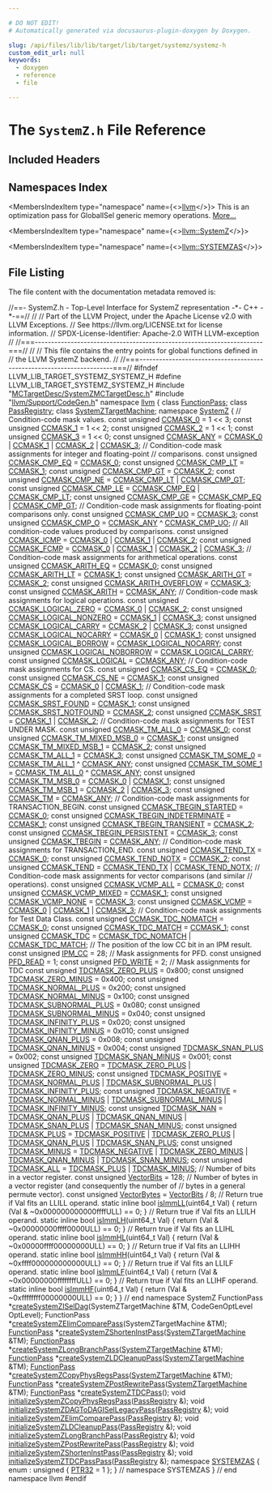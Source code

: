 ```yaml
---

# DO NOT EDIT!
# Automatically generated via docusaurus-plugin-doxygen by Doxygen.

slug: /api/files/lib/lib/target/lib/target/systemz/systemz-h
custom_edit_url: null
keywords:
  - doxygen
  - reference
  - file

---
```





# The `SystemZ.h` File Reference

<DoxygenPage pluginConfig={pluginConfig}>



## Included Headers

<IncludesList>
<IncludesListItem
  filePath="MCTargetDesc/SystemZMCTargetDesc.h"
  permalink="/docs/api/files/lib/lib/target/lib/target/systemz/lib/target/systemz/mctargetdesc/systemzmctargetdesc-h"
  isLocal="true" />
<IncludesListItem
  filePath="llvm/Support/CodeGen.h"
  permalink="/docs/api/files/include/include/llvm/include/llvm/support/codegen-h"
  isLocal="true" />
</IncludesList>

## Namespaces Index

<MembersIndex>

<MembersIndexItem
  type="namespace"
  name={<><a href="/docs/api/namespaces/llvm">llvm</a></>}>
This is an optimization pass for GlobalISel generic memory operations. <a href="/docs/api/namespaces/llvm/#details">More...</a>
</MembersIndexItem>

<MembersIndexItem
  type="namespace"
  name={<><a href="/docs/api/namespaces/llvm/systemz">llvm::SystemZ</a></>}>
</MembersIndexItem>

<MembersIndexItem
  type="namespace"
  name={<><a href="/docs/api/namespaces/llvm/systemzas">llvm::SYSTEMZAS</a></>}>
</MembersIndexItem>

</MembersIndex>


## File Listing

The file content with the documentation metadata removed is:

<ProgramListing>

<Link id="l00001" /><CodeLine lineNumber="1"><span class="doxyHighlightComment">//==- SystemZ.h - Top-Level Interface for SystemZ representation -&#42;- C++ -&#42;-==//</span></CodeLine>
<Link id="l00002" /><CodeLine lineNumber="2"><span class="doxyHighlightComment">//</span></CodeLine>
<Link id="l00003" /><CodeLine lineNumber="3"><span class="doxyHighlightComment">// Part of the LLVM Project, under the Apache License v2.0 with LLVM Exceptions.</span></CodeLine>
<Link id="l00004" /><CodeLine lineNumber="4"><span class="doxyHighlightComment">// See https://llvm.org/LICENSE.txt for license information.</span></CodeLine>
<Link id="l00005" /><CodeLine lineNumber="5"><span class="doxyHighlightComment">// SPDX-License-Identifier: Apache-2.0 WITH LLVM-exception</span></CodeLine>
<Link id="l00006" /><CodeLine lineNumber="6"><span class="doxyHighlightComment">//</span></CodeLine>
<Link id="l00007" /><CodeLine lineNumber="7"><span class="doxyHighlightComment">//===----------------------------------------------------------------------===//</span></CodeLine>
<Link id="l00008" /><CodeLine lineNumber="8"><span class="doxyHighlightComment">//</span></CodeLine>
<Link id="l00009" /><CodeLine lineNumber="9"><span class="doxyHighlightComment">// This file contains the entry points for global functions defined in</span></CodeLine>
<Link id="l00010" /><CodeLine lineNumber="10"><span class="doxyHighlightComment">// the LLVM SystemZ backend.</span></CodeLine>
<Link id="l00011" /><CodeLine lineNumber="11"><span class="doxyHighlightComment">//</span></CodeLine>
<Link id="l00012" /><CodeLine lineNumber="12"><span class="doxyHighlightComment">//===----------------------------------------------------------------------===//</span></CodeLine>
<Link id="l00013" /><CodeLine lineNumber="13"></CodeLine>
<Link id="l00014" /><CodeLine lineNumber="14"><span class="doxyHighlightPreprocessor">#ifndef LLVM&#95;LIB&#95;TARGET&#95;SYSTEMZ&#95;SYSTEMZ&#95;H</span></CodeLine>
<Link id="l00015" /><CodeLine lineNumber="15"><span class="doxyHighlightPreprocessor">#define LLVM&#95;LIB&#95;TARGET&#95;SYSTEMZ&#95;SYSTEMZ&#95;H</span></CodeLine>
<Link id="l00016" /><CodeLine lineNumber="16"></CodeLine>
<Link id="l00017" /><CodeLine lineNumber="17"><span class="doxyHighlightPreprocessor">#include &quot;<a href="/docs/api/files/lib/lib/target/lib/target/systemz/lib/target/systemz/mctargetdesc/systemzmctargetdesc-h">MCTargetDesc/SystemZMCTargetDesc.h</a>&quot;</span></CodeLine>
<Link id="l00018" /><CodeLine lineNumber="18"><span class="doxyHighlightPreprocessor">#include &quot;<a href="/docs/api/files/include/include/llvm/include/llvm/support/codegen-h">llvm/Support/CodeGen.h</a>&quot;</span></CodeLine>
<Link id="l00019" /><CodeLine lineNumber="19"></CodeLine>
<Link id="l00020" /><CodeLine lineNumber="20"><span class="doxyHighlightKeyword">namespace </span><span class="doxyHighlight"><a href="/docs/api/namespaces/llvm">llvm</a> &#123;</span></CodeLine>
<Link id="l00021" /><CodeLine lineNumber="21"><span class="doxyHighlightKeyword">class </span><span class="doxyHighlight"><a href="/docs/api/classes/llvm/functionpass">FunctionPass</a>;</span></CodeLine>
<Link id="l00022" /><CodeLine lineNumber="22"><span class="doxyHighlightKeyword">class </span><span class="doxyHighlight"><a href="/docs/api/classes/llvm/passregistry">PassRegistry</a>;</span></CodeLine>
<Link id="l00023" /><CodeLine lineNumber="23"><span class="doxyHighlightKeyword">class </span><span class="doxyHighlight"><a href="/docs/api/classes/llvm/systemztargetmachine">SystemZTargetMachine</a>;</span></CodeLine>
<Link id="l00024" /><CodeLine lineNumber="24"></CodeLine>
<Link id="l00025" /><CodeLine lineNumber="25"><span class="doxyHighlightKeyword">namespace </span><span class="doxyHighlight"><a href="/docs/api/namespaces/llvm/systemz">SystemZ</a> &#123;</span></CodeLine>
<Link id="l00026" /><CodeLine lineNumber="26"><span class="doxyHighlightComment">// Condition-code mask values.</span></CodeLine>
<Link id="l00027" /><CodeLine lineNumber="27" lineLink="/docs/api/namespaces/llvm/systemz/#a14b31497ae4b898370352164acc3b5f8"><span class="doxyHighlightKeyword">const</span><span class="doxyHighlight"> </span><span class="doxyHighlightKeywordType">unsigned</span><span class="doxyHighlight"> <a href="/docs/api/namespaces/llvm/systemz/#a14b31497ae4b898370352164acc3b5f8">CCMASK&#95;0</a> = 1 &lt;&lt; 3;</span></CodeLine>
<Link id="l00028" /><CodeLine lineNumber="28" lineLink="/docs/api/namespaces/llvm/systemz/#a3e4f7a3f70ff22719bebc0dedfa6f5d4"><span class="doxyHighlightKeyword">const</span><span class="doxyHighlight"> </span><span class="doxyHighlightKeywordType">unsigned</span><span class="doxyHighlight"> <a href="/docs/api/namespaces/llvm/systemz/#a3e4f7a3f70ff22719bebc0dedfa6f5d4">CCMASK&#95;1</a> = 1 &lt;&lt; 2;</span></CodeLine>
<Link id="l00029" /><CodeLine lineNumber="29" lineLink="/docs/api/namespaces/llvm/systemz/#aedfe0ac9b427e32574e7eafa44518c95"><span class="doxyHighlightKeyword">const</span><span class="doxyHighlight"> </span><span class="doxyHighlightKeywordType">unsigned</span><span class="doxyHighlight"> <a href="/docs/api/namespaces/llvm/systemz/#aedfe0ac9b427e32574e7eafa44518c95">CCMASK&#95;2</a> = 1 &lt;&lt; 1;</span></CodeLine>
<Link id="l00030" /><CodeLine lineNumber="30" lineLink="/docs/api/namespaces/llvm/systemz/#abfe77bb849cf01dbc4b6fc10e091395e"><span class="doxyHighlightKeyword">const</span><span class="doxyHighlight"> </span><span class="doxyHighlightKeywordType">unsigned</span><span class="doxyHighlight"> <a href="/docs/api/namespaces/llvm/systemz/#abfe77bb849cf01dbc4b6fc10e091395e">CCMASK&#95;3</a> = 1 &lt;&lt; 0;</span></CodeLine>
<Link id="l00031" /><CodeLine lineNumber="31" lineLink="/docs/api/namespaces/llvm/systemz/#a56f5d98f2d53e513dc3f8833d4dd4b39"><span class="doxyHighlightKeyword">const</span><span class="doxyHighlight"> </span><span class="doxyHighlightKeywordType">unsigned</span><span class="doxyHighlight"> <a href="/docs/api/namespaces/llvm/systemz/#a56f5d98f2d53e513dc3f8833d4dd4b39">CCMASK&#95;ANY</a> = <a href="/docs/api/namespaces/llvm/systemz/#a14b31497ae4b898370352164acc3b5f8">CCMASK&#95;0</a> | <a href="/docs/api/namespaces/llvm/systemz/#a3e4f7a3f70ff22719bebc0dedfa6f5d4">CCMASK&#95;1</a> | <a href="/docs/api/namespaces/llvm/systemz/#aedfe0ac9b427e32574e7eafa44518c95">CCMASK&#95;2</a> | <a href="/docs/api/namespaces/llvm/systemz/#abfe77bb849cf01dbc4b6fc10e091395e">CCMASK&#95;3</a>;</span></CodeLine>
<Link id="l00032" /><CodeLine lineNumber="32"></CodeLine>
<Link id="l00033" /><CodeLine lineNumber="33"><span class="doxyHighlightComment">// Condition-code mask assignments for integer and floating-point</span></CodeLine>
<Link id="l00034" /><CodeLine lineNumber="34"><span class="doxyHighlightComment">// comparisons.</span></CodeLine>
<Link id="l00035" /><CodeLine lineNumber="35" lineLink="/docs/api/namespaces/llvm/systemz/#a7b7b2d0aec8aef3f4e20e1ac4a7ea9c0"><span class="doxyHighlightKeyword">const</span><span class="doxyHighlight"> </span><span class="doxyHighlightKeywordType">unsigned</span><span class="doxyHighlight"> <a href="/docs/api/namespaces/llvm/systemz/#a7b7b2d0aec8aef3f4e20e1ac4a7ea9c0">CCMASK&#95;CMP&#95;EQ</a> = <a href="/docs/api/namespaces/llvm/systemz/#a14b31497ae4b898370352164acc3b5f8">CCMASK&#95;0</a>;</span></CodeLine>
<Link id="l00036" /><CodeLine lineNumber="36" lineLink="/docs/api/namespaces/llvm/systemz/#ac16fd1071e402b10701ff234436a9054"><span class="doxyHighlightKeyword">const</span><span class="doxyHighlight"> </span><span class="doxyHighlightKeywordType">unsigned</span><span class="doxyHighlight"> <a href="/docs/api/namespaces/llvm/systemz/#ac16fd1071e402b10701ff234436a9054">CCMASK&#95;CMP&#95;LT</a> = <a href="/docs/api/namespaces/llvm/systemz/#a3e4f7a3f70ff22719bebc0dedfa6f5d4">CCMASK&#95;1</a>;</span></CodeLine>
<Link id="l00037" /><CodeLine lineNumber="37" lineLink="/docs/api/namespaces/llvm/systemz/#a47bab903d4239eca9c0ad8b19126a3d8"><span class="doxyHighlightKeyword">const</span><span class="doxyHighlight"> </span><span class="doxyHighlightKeywordType">unsigned</span><span class="doxyHighlight"> <a href="/docs/api/namespaces/llvm/systemz/#a47bab903d4239eca9c0ad8b19126a3d8">CCMASK&#95;CMP&#95;GT</a> = <a href="/docs/api/namespaces/llvm/systemz/#aedfe0ac9b427e32574e7eafa44518c95">CCMASK&#95;2</a>;</span></CodeLine>
<Link id="l00038" /><CodeLine lineNumber="38" lineLink="/docs/api/namespaces/llvm/systemz/#ac3393456d140e6fdf882fb8020470559"><span class="doxyHighlightKeyword">const</span><span class="doxyHighlight"> </span><span class="doxyHighlightKeywordType">unsigned</span><span class="doxyHighlight"> <a href="/docs/api/namespaces/llvm/systemz/#ac3393456d140e6fdf882fb8020470559">CCMASK&#95;CMP&#95;NE</a> = <a href="/docs/api/namespaces/llvm/systemz/#ac16fd1071e402b10701ff234436a9054">CCMASK&#95;CMP&#95;LT</a> | <a href="/docs/api/namespaces/llvm/systemz/#a47bab903d4239eca9c0ad8b19126a3d8">CCMASK&#95;CMP&#95;GT</a>;</span></CodeLine>
<Link id="l00039" /><CodeLine lineNumber="39" lineLink="/docs/api/namespaces/llvm/systemz/#a7688fc241dcfa055b72c7c5f53e59ebe"><span class="doxyHighlightKeyword">const</span><span class="doxyHighlight"> </span><span class="doxyHighlightKeywordType">unsigned</span><span class="doxyHighlight"> <a href="/docs/api/namespaces/llvm/systemz/#a7688fc241dcfa055b72c7c5f53e59ebe">CCMASK&#95;CMP&#95;LE</a> = <a href="/docs/api/namespaces/llvm/systemz/#a7b7b2d0aec8aef3f4e20e1ac4a7ea9c0">CCMASK&#95;CMP&#95;EQ</a> | <a href="/docs/api/namespaces/llvm/systemz/#ac16fd1071e402b10701ff234436a9054">CCMASK&#95;CMP&#95;LT</a>;</span></CodeLine>
<Link id="l00040" /><CodeLine lineNumber="40" lineLink="/docs/api/namespaces/llvm/systemz/#a03f861bbe2487d9db7376af85935d577"><span class="doxyHighlightKeyword">const</span><span class="doxyHighlight"> </span><span class="doxyHighlightKeywordType">unsigned</span><span class="doxyHighlight"> <a href="/docs/api/namespaces/llvm/systemz/#a03f861bbe2487d9db7376af85935d577">CCMASK&#95;CMP&#95;GE</a> = <a href="/docs/api/namespaces/llvm/systemz/#a7b7b2d0aec8aef3f4e20e1ac4a7ea9c0">CCMASK&#95;CMP&#95;EQ</a> | <a href="/docs/api/namespaces/llvm/systemz/#a47bab903d4239eca9c0ad8b19126a3d8">CCMASK&#95;CMP&#95;GT</a>;</span></CodeLine>
<Link id="l00041" /><CodeLine lineNumber="41"></CodeLine>
<Link id="l00042" /><CodeLine lineNumber="42"><span class="doxyHighlightComment">// Condition-code mask assignments for floating-point comparisons only.</span></CodeLine>
<Link id="l00043" /><CodeLine lineNumber="43" lineLink="/docs/api/namespaces/llvm/systemz/#af7beaaa9f7b990110ddc4447f79e7f75"><span class="doxyHighlightKeyword">const</span><span class="doxyHighlight"> </span><span class="doxyHighlightKeywordType">unsigned</span><span class="doxyHighlight"> <a href="/docs/api/namespaces/llvm/systemz/#af7beaaa9f7b990110ddc4447f79e7f75">CCMASK&#95;CMP&#95;UO</a> = <a href="/docs/api/namespaces/llvm/systemz/#abfe77bb849cf01dbc4b6fc10e091395e">CCMASK&#95;3</a>;</span></CodeLine>
<Link id="l00044" /><CodeLine lineNumber="44" lineLink="/docs/api/namespaces/llvm/systemz/#a791c0332209047df92d8cca72f02d4d6"><span class="doxyHighlightKeyword">const</span><span class="doxyHighlight"> </span><span class="doxyHighlightKeywordType">unsigned</span><span class="doxyHighlight"> <a href="/docs/api/namespaces/llvm/systemz/#a791c0332209047df92d8cca72f02d4d6">CCMASK&#95;CMP&#95;O</a>  = <a href="/docs/api/namespaces/llvm/systemz/#a56f5d98f2d53e513dc3f8833d4dd4b39">CCMASK&#95;ANY</a> ^ <a href="/docs/api/namespaces/llvm/systemz/#af7beaaa9f7b990110ddc4447f79e7f75">CCMASK&#95;CMP&#95;UO</a>;</span></CodeLine>
<Link id="l00045" /><CodeLine lineNumber="45"></CodeLine>
<Link id="l00046" /><CodeLine lineNumber="46"><span class="doxyHighlightComment">// All condition-code values produced by comparisons.</span></CodeLine>
<Link id="l00047" /><CodeLine lineNumber="47" lineLink="/docs/api/namespaces/llvm/systemz/#a85e05170e3e584f721ea86c6b04edaba"><span class="doxyHighlightKeyword">const</span><span class="doxyHighlight"> </span><span class="doxyHighlightKeywordType">unsigned</span><span class="doxyHighlight"> <a href="/docs/api/namespaces/llvm/systemz/#a85e05170e3e584f721ea86c6b04edaba">CCMASK&#95;ICMP</a> = <a href="/docs/api/namespaces/llvm/systemz/#a14b31497ae4b898370352164acc3b5f8">CCMASK&#95;0</a> | <a href="/docs/api/namespaces/llvm/systemz/#a3e4f7a3f70ff22719bebc0dedfa6f5d4">CCMASK&#95;1</a> | <a href="/docs/api/namespaces/llvm/systemz/#aedfe0ac9b427e32574e7eafa44518c95">CCMASK&#95;2</a>;</span></CodeLine>
<Link id="l00048" /><CodeLine lineNumber="48" lineLink="/docs/api/namespaces/llvm/systemz/#a26577621fc2dfc9c5914848e96ed561b"><span class="doxyHighlightKeyword">const</span><span class="doxyHighlight"> </span><span class="doxyHighlightKeywordType">unsigned</span><span class="doxyHighlight"> <a href="/docs/api/namespaces/llvm/systemz/#a26577621fc2dfc9c5914848e96ed561b">CCMASK&#95;FCMP</a> = <a href="/docs/api/namespaces/llvm/systemz/#a14b31497ae4b898370352164acc3b5f8">CCMASK&#95;0</a> | <a href="/docs/api/namespaces/llvm/systemz/#a3e4f7a3f70ff22719bebc0dedfa6f5d4">CCMASK&#95;1</a> | <a href="/docs/api/namespaces/llvm/systemz/#aedfe0ac9b427e32574e7eafa44518c95">CCMASK&#95;2</a> | <a href="/docs/api/namespaces/llvm/systemz/#abfe77bb849cf01dbc4b6fc10e091395e">CCMASK&#95;3</a>;</span></CodeLine>
<Link id="l00049" /><CodeLine lineNumber="49"></CodeLine>
<Link id="l00050" /><CodeLine lineNumber="50"><span class="doxyHighlightComment">// Condition-code mask assignments for arithmetical operations.</span></CodeLine>
<Link id="l00051" /><CodeLine lineNumber="51" lineLink="/docs/api/namespaces/llvm/systemz/#a02524db11131e9c6d35a4d5c12377ab5"><span class="doxyHighlightKeyword">const</span><span class="doxyHighlight"> </span><span class="doxyHighlightKeywordType">unsigned</span><span class="doxyHighlight"> <a href="/docs/api/namespaces/llvm/systemz/#a02524db11131e9c6d35a4d5c12377ab5">CCMASK&#95;ARITH&#95;EQ</a>       = <a href="/docs/api/namespaces/llvm/systemz/#a14b31497ae4b898370352164acc3b5f8">CCMASK&#95;0</a>;</span></CodeLine>
<Link id="l00052" /><CodeLine lineNumber="52" lineLink="/docs/api/namespaces/llvm/systemz/#a48bb27b139c89e514374ca2d27faf0bf"><span class="doxyHighlightKeyword">const</span><span class="doxyHighlight"> </span><span class="doxyHighlightKeywordType">unsigned</span><span class="doxyHighlight"> <a href="/docs/api/namespaces/llvm/systemz/#a48bb27b139c89e514374ca2d27faf0bf">CCMASK&#95;ARITH&#95;LT</a>       = <a href="/docs/api/namespaces/llvm/systemz/#a3e4f7a3f70ff22719bebc0dedfa6f5d4">CCMASK&#95;1</a>;</span></CodeLine>
<Link id="l00053" /><CodeLine lineNumber="53" lineLink="/docs/api/namespaces/llvm/systemz/#a493c45d2e3c3566a957c43893ee11a85"><span class="doxyHighlightKeyword">const</span><span class="doxyHighlight"> </span><span class="doxyHighlightKeywordType">unsigned</span><span class="doxyHighlight"> <a href="/docs/api/namespaces/llvm/systemz/#a493c45d2e3c3566a957c43893ee11a85">CCMASK&#95;ARITH&#95;GT</a>       = <a href="/docs/api/namespaces/llvm/systemz/#aedfe0ac9b427e32574e7eafa44518c95">CCMASK&#95;2</a>;</span></CodeLine>
<Link id="l00054" /><CodeLine lineNumber="54" lineLink="/docs/api/namespaces/llvm/systemz/#ab1b65a23b9d15b3e33d48dc0d0cd03fa"><span class="doxyHighlightKeyword">const</span><span class="doxyHighlight"> </span><span class="doxyHighlightKeywordType">unsigned</span><span class="doxyHighlight"> <a href="/docs/api/namespaces/llvm/systemz/#ab1b65a23b9d15b3e33d48dc0d0cd03fa">CCMASK&#95;ARITH&#95;OVERFLOW</a> = <a href="/docs/api/namespaces/llvm/systemz/#abfe77bb849cf01dbc4b6fc10e091395e">CCMASK&#95;3</a>;</span></CodeLine>
<Link id="l00055" /><CodeLine lineNumber="55" lineLink="/docs/api/namespaces/llvm/systemz/#a5b1771e684fb33863dca4fb1a340a998"><span class="doxyHighlightKeyword">const</span><span class="doxyHighlight"> </span><span class="doxyHighlightKeywordType">unsigned</span><span class="doxyHighlight"> <a href="/docs/api/namespaces/llvm/systemz/#a5b1771e684fb33863dca4fb1a340a998">CCMASK&#95;ARITH</a>          = <a href="/docs/api/namespaces/llvm/systemz/#a56f5d98f2d53e513dc3f8833d4dd4b39">CCMASK&#95;ANY</a>;</span></CodeLine>
<Link id="l00056" /><CodeLine lineNumber="56"></CodeLine>
<Link id="l00057" /><CodeLine lineNumber="57"><span class="doxyHighlightComment">// Condition-code mask assignments for logical operations.</span></CodeLine>
<Link id="l00058" /><CodeLine lineNumber="58" lineLink="/docs/api/namespaces/llvm/systemz/#a04b97e5dbaccf2d8c9921f723f13a919"><span class="doxyHighlightKeyword">const</span><span class="doxyHighlight"> </span><span class="doxyHighlightKeywordType">unsigned</span><span class="doxyHighlight"> <a href="/docs/api/namespaces/llvm/systemz/#a04b97e5dbaccf2d8c9921f723f13a919">CCMASK&#95;LOGICAL&#95;ZERO</a>     = <a href="/docs/api/namespaces/llvm/systemz/#a14b31497ae4b898370352164acc3b5f8">CCMASK&#95;0</a> | <a href="/docs/api/namespaces/llvm/systemz/#aedfe0ac9b427e32574e7eafa44518c95">CCMASK&#95;2</a>;</span></CodeLine>
<Link id="l00059" /><CodeLine lineNumber="59" lineLink="/docs/api/namespaces/llvm/systemz/#ac8b8ce409263fdfdd705d2761333bee7"><span class="doxyHighlightKeyword">const</span><span class="doxyHighlight"> </span><span class="doxyHighlightKeywordType">unsigned</span><span class="doxyHighlight"> <a href="/docs/api/namespaces/llvm/systemz/#ac8b8ce409263fdfdd705d2761333bee7">CCMASK&#95;LOGICAL&#95;NONZERO</a>  = <a href="/docs/api/namespaces/llvm/systemz/#a3e4f7a3f70ff22719bebc0dedfa6f5d4">CCMASK&#95;1</a> | <a href="/docs/api/namespaces/llvm/systemz/#abfe77bb849cf01dbc4b6fc10e091395e">CCMASK&#95;3</a>;</span></CodeLine>
<Link id="l00060" /><CodeLine lineNumber="60" lineLink="/docs/api/namespaces/llvm/systemz/#a2053474c1636d4f1cb6546c27b5a6c86"><span class="doxyHighlightKeyword">const</span><span class="doxyHighlight"> </span><span class="doxyHighlightKeywordType">unsigned</span><span class="doxyHighlight"> <a href="/docs/api/namespaces/llvm/systemz/#a2053474c1636d4f1cb6546c27b5a6c86">CCMASK&#95;LOGICAL&#95;CARRY</a>    = <a href="/docs/api/namespaces/llvm/systemz/#aedfe0ac9b427e32574e7eafa44518c95">CCMASK&#95;2</a> | <a href="/docs/api/namespaces/llvm/systemz/#abfe77bb849cf01dbc4b6fc10e091395e">CCMASK&#95;3</a>;</span></CodeLine>
<Link id="l00061" /><CodeLine lineNumber="61" lineLink="/docs/api/namespaces/llvm/systemz/#a0b46573a1a5ea03d37a953fb59b7fb8a"><span class="doxyHighlightKeyword">const</span><span class="doxyHighlight"> </span><span class="doxyHighlightKeywordType">unsigned</span><span class="doxyHighlight"> <a href="/docs/api/namespaces/llvm/systemz/#a0b46573a1a5ea03d37a953fb59b7fb8a">CCMASK&#95;LOGICAL&#95;NOCARRY</a>  = <a href="/docs/api/namespaces/llvm/systemz/#a14b31497ae4b898370352164acc3b5f8">CCMASK&#95;0</a> | <a href="/docs/api/namespaces/llvm/systemz/#a3e4f7a3f70ff22719bebc0dedfa6f5d4">CCMASK&#95;1</a>;</span></CodeLine>
<Link id="l00062" /><CodeLine lineNumber="62" lineLink="/docs/api/namespaces/llvm/systemz/#af3d3599e94ab9faee33d0c836d6b3eec"><span class="doxyHighlightKeyword">const</span><span class="doxyHighlight"> </span><span class="doxyHighlightKeywordType">unsigned</span><span class="doxyHighlight"> <a href="/docs/api/namespaces/llvm/systemz/#af3d3599e94ab9faee33d0c836d6b3eec">CCMASK&#95;LOGICAL&#95;BORROW</a>   = <a href="/docs/api/namespaces/llvm/systemz/#a0b46573a1a5ea03d37a953fb59b7fb8a">CCMASK&#95;LOGICAL&#95;NOCARRY</a>;</span></CodeLine>
<Link id="l00063" /><CodeLine lineNumber="63" lineLink="/docs/api/namespaces/llvm/systemz/#abddf408a72acc49a2bf5f4e9e3576009"><span class="doxyHighlightKeyword">const</span><span class="doxyHighlight"> </span><span class="doxyHighlightKeywordType">unsigned</span><span class="doxyHighlight"> <a href="/docs/api/namespaces/llvm/systemz/#abddf408a72acc49a2bf5f4e9e3576009">CCMASK&#95;LOGICAL&#95;NOBORROW</a> = <a href="/docs/api/namespaces/llvm/systemz/#a2053474c1636d4f1cb6546c27b5a6c86">CCMASK&#95;LOGICAL&#95;CARRY</a>;</span></CodeLine>
<Link id="l00064" /><CodeLine lineNumber="64" lineLink="/docs/api/namespaces/llvm/systemz/#af880698e310f60da291891652b202243"><span class="doxyHighlightKeyword">const</span><span class="doxyHighlight"> </span><span class="doxyHighlightKeywordType">unsigned</span><span class="doxyHighlight"> <a href="/docs/api/namespaces/llvm/systemz/#af880698e310f60da291891652b202243">CCMASK&#95;LOGICAL</a>          = <a href="/docs/api/namespaces/llvm/systemz/#a56f5d98f2d53e513dc3f8833d4dd4b39">CCMASK&#95;ANY</a>;</span></CodeLine>
<Link id="l00065" /><CodeLine lineNumber="65"></CodeLine>
<Link id="l00066" /><CodeLine lineNumber="66"><span class="doxyHighlightComment">// Condition-code mask assignments for CS.</span></CodeLine>
<Link id="l00067" /><CodeLine lineNumber="67" lineLink="/docs/api/namespaces/llvm/systemz/#a0f3be9a8b8ae565e100dbed2b82f7b83"><span class="doxyHighlightKeyword">const</span><span class="doxyHighlight"> </span><span class="doxyHighlightKeywordType">unsigned</span><span class="doxyHighlight"> <a href="/docs/api/namespaces/llvm/systemz/#a0f3be9a8b8ae565e100dbed2b82f7b83">CCMASK&#95;CS&#95;EQ</a> = <a href="/docs/api/namespaces/llvm/systemz/#a14b31497ae4b898370352164acc3b5f8">CCMASK&#95;0</a>;</span></CodeLine>
<Link id="l00068" /><CodeLine lineNumber="68" lineLink="/docs/api/namespaces/llvm/systemz/#ab403139e328d7009a132de101d0f83d6"><span class="doxyHighlightKeyword">const</span><span class="doxyHighlight"> </span><span class="doxyHighlightKeywordType">unsigned</span><span class="doxyHighlight"> <a href="/docs/api/namespaces/llvm/systemz/#ab403139e328d7009a132de101d0f83d6">CCMASK&#95;CS&#95;NE</a> = <a href="/docs/api/namespaces/llvm/systemz/#a3e4f7a3f70ff22719bebc0dedfa6f5d4">CCMASK&#95;1</a>;</span></CodeLine>
<Link id="l00069" /><CodeLine lineNumber="69" lineLink="/docs/api/namespaces/llvm/systemz/#a4f4803f64355f5391993846b686567e6"><span class="doxyHighlightKeyword">const</span><span class="doxyHighlight"> </span><span class="doxyHighlightKeywordType">unsigned</span><span class="doxyHighlight"> <a href="/docs/api/namespaces/llvm/systemz/#a4f4803f64355f5391993846b686567e6">CCMASK&#95;CS</a>    = <a href="/docs/api/namespaces/llvm/systemz/#a14b31497ae4b898370352164acc3b5f8">CCMASK&#95;0</a> | <a href="/docs/api/namespaces/llvm/systemz/#a3e4f7a3f70ff22719bebc0dedfa6f5d4">CCMASK&#95;1</a>;</span></CodeLine>
<Link id="l00070" /><CodeLine lineNumber="70"></CodeLine>
<Link id="l00071" /><CodeLine lineNumber="71"><span class="doxyHighlightComment">// Condition-code mask assignments for a completed SRST loop.</span></CodeLine>
<Link id="l00072" /><CodeLine lineNumber="72" lineLink="/docs/api/namespaces/llvm/systemz/#a4bdd1364943002f89453bf957b7ec5da"><span class="doxyHighlightKeyword">const</span><span class="doxyHighlight"> </span><span class="doxyHighlightKeywordType">unsigned</span><span class="doxyHighlight"> <a href="/docs/api/namespaces/llvm/systemz/#a4bdd1364943002f89453bf957b7ec5da">CCMASK&#95;SRST&#95;FOUND</a>    = <a href="/docs/api/namespaces/llvm/systemz/#a3e4f7a3f70ff22719bebc0dedfa6f5d4">CCMASK&#95;1</a>;</span></CodeLine>
<Link id="l00073" /><CodeLine lineNumber="73" lineLink="/docs/api/namespaces/llvm/systemz/#a04fc78028c662e728797fcef714d6571"><span class="doxyHighlightKeyword">const</span><span class="doxyHighlight"> </span><span class="doxyHighlightKeywordType">unsigned</span><span class="doxyHighlight"> <a href="/docs/api/namespaces/llvm/systemz/#a04fc78028c662e728797fcef714d6571">CCMASK&#95;SRST&#95;NOTFOUND</a> = <a href="/docs/api/namespaces/llvm/systemz/#aedfe0ac9b427e32574e7eafa44518c95">CCMASK&#95;2</a>;</span></CodeLine>
<Link id="l00074" /><CodeLine lineNumber="74" lineLink="/docs/api/namespaces/llvm/systemz/#a1255c0721c391f699043d377fad5f385"><span class="doxyHighlightKeyword">const</span><span class="doxyHighlight"> </span><span class="doxyHighlightKeywordType">unsigned</span><span class="doxyHighlight"> <a href="/docs/api/namespaces/llvm/systemz/#a1255c0721c391f699043d377fad5f385">CCMASK&#95;SRST</a>          = <a href="/docs/api/namespaces/llvm/systemz/#a3e4f7a3f70ff22719bebc0dedfa6f5d4">CCMASK&#95;1</a> | <a href="/docs/api/namespaces/llvm/systemz/#aedfe0ac9b427e32574e7eafa44518c95">CCMASK&#95;2</a>;</span></CodeLine>
<Link id="l00075" /><CodeLine lineNumber="75"></CodeLine>
<Link id="l00076" /><CodeLine lineNumber="76"><span class="doxyHighlightComment">// Condition-code mask assignments for TEST UNDER MASK.</span></CodeLine>
<Link id="l00077" /><CodeLine lineNumber="77" lineLink="/docs/api/namespaces/llvm/systemz/#a699d3b4e6df58702662a551f057d5b7d"><span class="doxyHighlightKeyword">const</span><span class="doxyHighlight"> </span><span class="doxyHighlightKeywordType">unsigned</span><span class="doxyHighlight"> <a href="/docs/api/namespaces/llvm/systemz/#a699d3b4e6df58702662a551f057d5b7d">CCMASK&#95;TM&#95;ALL&#95;0</a>       = <a href="/docs/api/namespaces/llvm/systemz/#a14b31497ae4b898370352164acc3b5f8">CCMASK&#95;0</a>;</span></CodeLine>
<Link id="l00078" /><CodeLine lineNumber="78" lineLink="/docs/api/namespaces/llvm/systemz/#a5bbd3d7ea24fd9daa28adf150c298230"><span class="doxyHighlightKeyword">const</span><span class="doxyHighlight"> </span><span class="doxyHighlightKeywordType">unsigned</span><span class="doxyHighlight"> <a href="/docs/api/namespaces/llvm/systemz/#a5bbd3d7ea24fd9daa28adf150c298230">CCMASK&#95;TM&#95;MIXED&#95;MSB&#95;0</a> = <a href="/docs/api/namespaces/llvm/systemz/#a3e4f7a3f70ff22719bebc0dedfa6f5d4">CCMASK&#95;1</a>;</span></CodeLine>
<Link id="l00079" /><CodeLine lineNumber="79" lineLink="/docs/api/namespaces/llvm/systemz/#ab01e00083927442effc2fc0e69c3266c"><span class="doxyHighlightKeyword">const</span><span class="doxyHighlight"> </span><span class="doxyHighlightKeywordType">unsigned</span><span class="doxyHighlight"> <a href="/docs/api/namespaces/llvm/systemz/#ab01e00083927442effc2fc0e69c3266c">CCMASK&#95;TM&#95;MIXED&#95;MSB&#95;1</a> = <a href="/docs/api/namespaces/llvm/systemz/#aedfe0ac9b427e32574e7eafa44518c95">CCMASK&#95;2</a>;</span></CodeLine>
<Link id="l00080" /><CodeLine lineNumber="80" lineLink="/docs/api/namespaces/llvm/systemz/#adb2859cce510e0f827fad9b930db4e33"><span class="doxyHighlightKeyword">const</span><span class="doxyHighlight"> </span><span class="doxyHighlightKeywordType">unsigned</span><span class="doxyHighlight"> <a href="/docs/api/namespaces/llvm/systemz/#adb2859cce510e0f827fad9b930db4e33">CCMASK&#95;TM&#95;ALL&#95;1</a>       = <a href="/docs/api/namespaces/llvm/systemz/#abfe77bb849cf01dbc4b6fc10e091395e">CCMASK&#95;3</a>;</span></CodeLine>
<Link id="l00081" /><CodeLine lineNumber="81" lineLink="/docs/api/namespaces/llvm/systemz/#a27e293fb47ef784f0daaf05f29112fae"><span class="doxyHighlightKeyword">const</span><span class="doxyHighlight"> </span><span class="doxyHighlightKeywordType">unsigned</span><span class="doxyHighlight"> <a href="/docs/api/namespaces/llvm/systemz/#a27e293fb47ef784f0daaf05f29112fae">CCMASK&#95;TM&#95;SOME&#95;0</a>      = <a href="/docs/api/namespaces/llvm/systemz/#adb2859cce510e0f827fad9b930db4e33">CCMASK&#95;TM&#95;ALL&#95;1</a> ^ <a href="/docs/api/namespaces/llvm/systemz/#a56f5d98f2d53e513dc3f8833d4dd4b39">CCMASK&#95;ANY</a>;</span></CodeLine>
<Link id="l00082" /><CodeLine lineNumber="82" lineLink="/docs/api/namespaces/llvm/systemz/#a1b845955a6b886984987461764d38a24"><span class="doxyHighlightKeyword">const</span><span class="doxyHighlight"> </span><span class="doxyHighlightKeywordType">unsigned</span><span class="doxyHighlight"> <a href="/docs/api/namespaces/llvm/systemz/#a1b845955a6b886984987461764d38a24">CCMASK&#95;TM&#95;SOME&#95;1</a>      = <a href="/docs/api/namespaces/llvm/systemz/#a699d3b4e6df58702662a551f057d5b7d">CCMASK&#95;TM&#95;ALL&#95;0</a> ^ <a href="/docs/api/namespaces/llvm/systemz/#a56f5d98f2d53e513dc3f8833d4dd4b39">CCMASK&#95;ANY</a>;</span></CodeLine>
<Link id="l00083" /><CodeLine lineNumber="83" lineLink="/docs/api/namespaces/llvm/systemz/#ab19b53413e71bb3bbe62b7a56eec0c31"><span class="doxyHighlightKeyword">const</span><span class="doxyHighlight"> </span><span class="doxyHighlightKeywordType">unsigned</span><span class="doxyHighlight"> <a href="/docs/api/namespaces/llvm/systemz/#ab19b53413e71bb3bbe62b7a56eec0c31">CCMASK&#95;TM&#95;MSB&#95;0</a>       = <a href="/docs/api/namespaces/llvm/systemz/#a14b31497ae4b898370352164acc3b5f8">CCMASK&#95;0</a> | <a href="/docs/api/namespaces/llvm/systemz/#a3e4f7a3f70ff22719bebc0dedfa6f5d4">CCMASK&#95;1</a>;</span></CodeLine>
<Link id="l00084" /><CodeLine lineNumber="84" lineLink="/docs/api/namespaces/llvm/systemz/#af9fcd11e3eaad13e9ff97ae9fadcbdd1"><span class="doxyHighlightKeyword">const</span><span class="doxyHighlight"> </span><span class="doxyHighlightKeywordType">unsigned</span><span class="doxyHighlight"> <a href="/docs/api/namespaces/llvm/systemz/#af9fcd11e3eaad13e9ff97ae9fadcbdd1">CCMASK&#95;TM&#95;MSB&#95;1</a>       = <a href="/docs/api/namespaces/llvm/systemz/#aedfe0ac9b427e32574e7eafa44518c95">CCMASK&#95;2</a> | <a href="/docs/api/namespaces/llvm/systemz/#abfe77bb849cf01dbc4b6fc10e091395e">CCMASK&#95;3</a>;</span></CodeLine>
<Link id="l00085" /><CodeLine lineNumber="85" lineLink="/docs/api/namespaces/llvm/systemz/#abec4fb698c5d43de6d9ae76ca73c8567"><span class="doxyHighlightKeyword">const</span><span class="doxyHighlight"> </span><span class="doxyHighlightKeywordType">unsigned</span><span class="doxyHighlight"> <a href="/docs/api/namespaces/llvm/systemz/#abec4fb698c5d43de6d9ae76ca73c8567">CCMASK&#95;TM</a>             = <a href="/docs/api/namespaces/llvm/systemz/#a56f5d98f2d53e513dc3f8833d4dd4b39">CCMASK&#95;ANY</a>;</span></CodeLine>
<Link id="l00086" /><CodeLine lineNumber="86"></CodeLine>
<Link id="l00087" /><CodeLine lineNumber="87"><span class="doxyHighlightComment">// Condition-code mask assignments for TRANSACTION&#95;BEGIN.</span></CodeLine>
<Link id="l00088" /><CodeLine lineNumber="88" lineLink="/docs/api/namespaces/llvm/systemz/#aa9a0613b17288cbaf52e44d9c5957620"><span class="doxyHighlightKeyword">const</span><span class="doxyHighlight"> </span><span class="doxyHighlightKeywordType">unsigned</span><span class="doxyHighlight"> <a href="/docs/api/namespaces/llvm/systemz/#aa9a0613b17288cbaf52e44d9c5957620">CCMASK&#95;TBEGIN&#95;STARTED</a>       = <a href="/docs/api/namespaces/llvm/systemz/#a14b31497ae4b898370352164acc3b5f8">CCMASK&#95;0</a>;</span></CodeLine>
<Link id="l00089" /><CodeLine lineNumber="89" lineLink="/docs/api/namespaces/llvm/systemz/#ac4b4e14880baa3290c611f04c485500b"><span class="doxyHighlightKeyword">const</span><span class="doxyHighlight"> </span><span class="doxyHighlightKeywordType">unsigned</span><span class="doxyHighlight"> <a href="/docs/api/namespaces/llvm/systemz/#ac4b4e14880baa3290c611f04c485500b">CCMASK&#95;TBEGIN&#95;INDETERMINATE</a> = <a href="/docs/api/namespaces/llvm/systemz/#a3e4f7a3f70ff22719bebc0dedfa6f5d4">CCMASK&#95;1</a>;</span></CodeLine>
<Link id="l00090" /><CodeLine lineNumber="90" lineLink="/docs/api/namespaces/llvm/systemz/#a5cb3cabecd21ffae286bf96b4d65ba77"><span class="doxyHighlightKeyword">const</span><span class="doxyHighlight"> </span><span class="doxyHighlightKeywordType">unsigned</span><span class="doxyHighlight"> <a href="/docs/api/namespaces/llvm/systemz/#a5cb3cabecd21ffae286bf96b4d65ba77">CCMASK&#95;TBEGIN&#95;TRANSIENT</a>     = <a href="/docs/api/namespaces/llvm/systemz/#aedfe0ac9b427e32574e7eafa44518c95">CCMASK&#95;2</a>;</span></CodeLine>
<Link id="l00091" /><CodeLine lineNumber="91" lineLink="/docs/api/namespaces/llvm/systemz/#a3e1db577554fb37cb6249e975d8c83c3"><span class="doxyHighlightKeyword">const</span><span class="doxyHighlight"> </span><span class="doxyHighlightKeywordType">unsigned</span><span class="doxyHighlight"> <a href="/docs/api/namespaces/llvm/systemz/#a3e1db577554fb37cb6249e975d8c83c3">CCMASK&#95;TBEGIN&#95;PERSISTENT</a>    = <a href="/docs/api/namespaces/llvm/systemz/#abfe77bb849cf01dbc4b6fc10e091395e">CCMASK&#95;3</a>;</span></CodeLine>
<Link id="l00092" /><CodeLine lineNumber="92" lineLink="/docs/api/namespaces/llvm/systemz/#a10264f2b67d2489c38a5acaefc35bcf9"><span class="doxyHighlightKeyword">const</span><span class="doxyHighlight"> </span><span class="doxyHighlightKeywordType">unsigned</span><span class="doxyHighlight"> <a href="/docs/api/namespaces/llvm/systemz/#a10264f2b67d2489c38a5acaefc35bcf9">CCMASK&#95;TBEGIN</a>               = <a href="/docs/api/namespaces/llvm/systemz/#a56f5d98f2d53e513dc3f8833d4dd4b39">CCMASK&#95;ANY</a>;</span></CodeLine>
<Link id="l00093" /><CodeLine lineNumber="93"></CodeLine>
<Link id="l00094" /><CodeLine lineNumber="94"><span class="doxyHighlightComment">// Condition-code mask assignments for TRANSACTION&#95;END.</span></CodeLine>
<Link id="l00095" /><CodeLine lineNumber="95" lineLink="/docs/api/namespaces/llvm/systemz/#a5f373c21809a44e48b9980a2eb625976"><span class="doxyHighlightKeyword">const</span><span class="doxyHighlight"> </span><span class="doxyHighlightKeywordType">unsigned</span><span class="doxyHighlight"> <a href="/docs/api/namespaces/llvm/systemz/#a5f373c21809a44e48b9980a2eb625976">CCMASK&#95;TEND&#95;TX</a>   = <a href="/docs/api/namespaces/llvm/systemz/#a14b31497ae4b898370352164acc3b5f8">CCMASK&#95;0</a>;</span></CodeLine>
<Link id="l00096" /><CodeLine lineNumber="96" lineLink="/docs/api/namespaces/llvm/systemz/#a12e4171dfe9a07f55efe667c4a532da8"><span class="doxyHighlightKeyword">const</span><span class="doxyHighlight"> </span><span class="doxyHighlightKeywordType">unsigned</span><span class="doxyHighlight"> <a href="/docs/api/namespaces/llvm/systemz/#a12e4171dfe9a07f55efe667c4a532da8">CCMASK&#95;TEND&#95;NOTX</a> = <a href="/docs/api/namespaces/llvm/systemz/#aedfe0ac9b427e32574e7eafa44518c95">CCMASK&#95;2</a>;</span></CodeLine>
<Link id="l00097" /><CodeLine lineNumber="97" lineLink="/docs/api/namespaces/llvm/systemz/#a0a59ee43810b1853e8155f59ef234138"><span class="doxyHighlightKeyword">const</span><span class="doxyHighlight"> </span><span class="doxyHighlightKeywordType">unsigned</span><span class="doxyHighlight"> <a href="/docs/api/namespaces/llvm/systemz/#a0a59ee43810b1853e8155f59ef234138">CCMASK&#95;TEND</a>      = <a href="/docs/api/namespaces/llvm/systemz/#a5f373c21809a44e48b9980a2eb625976">CCMASK&#95;TEND&#95;TX</a> | <a href="/docs/api/namespaces/llvm/systemz/#a12e4171dfe9a07f55efe667c4a532da8">CCMASK&#95;TEND&#95;NOTX</a>;</span></CodeLine>
<Link id="l00098" /><CodeLine lineNumber="98"></CodeLine>
<Link id="l00099" /><CodeLine lineNumber="99"><span class="doxyHighlightComment">// Condition-code mask assignments for vector comparisons (and similar</span></CodeLine>
<Link id="l00100" /><CodeLine lineNumber="100"><span class="doxyHighlightComment">// operations).</span></CodeLine>
<Link id="l00101" /><CodeLine lineNumber="101" lineLink="/docs/api/namespaces/llvm/systemz/#a8820fe17e5318116093b3df3a06cfc29"><span class="doxyHighlightKeyword">const</span><span class="doxyHighlight"> </span><span class="doxyHighlightKeywordType">unsigned</span><span class="doxyHighlight"> <a href="/docs/api/namespaces/llvm/systemz/#a8820fe17e5318116093b3df3a06cfc29">CCMASK&#95;VCMP&#95;ALL</a>       = <a href="/docs/api/namespaces/llvm/systemz/#a14b31497ae4b898370352164acc3b5f8">CCMASK&#95;0</a>;</span></CodeLine>
<Link id="l00102" /><CodeLine lineNumber="102" lineLink="/docs/api/namespaces/llvm/systemz/#a7fec827d2e63a7b71dc25b2aa402223c"><span class="doxyHighlightKeyword">const</span><span class="doxyHighlight"> </span><span class="doxyHighlightKeywordType">unsigned</span><span class="doxyHighlight"> <a href="/docs/api/namespaces/llvm/systemz/#a7fec827d2e63a7b71dc25b2aa402223c">CCMASK&#95;VCMP&#95;MIXED</a>     = <a href="/docs/api/namespaces/llvm/systemz/#a3e4f7a3f70ff22719bebc0dedfa6f5d4">CCMASK&#95;1</a>;</span></CodeLine>
<Link id="l00103" /><CodeLine lineNumber="103" lineLink="/docs/api/namespaces/llvm/systemz/#a8bf367a88651521ca2060ab85d3adc22"><span class="doxyHighlightKeyword">const</span><span class="doxyHighlight"> </span><span class="doxyHighlightKeywordType">unsigned</span><span class="doxyHighlight"> <a href="/docs/api/namespaces/llvm/systemz/#a8bf367a88651521ca2060ab85d3adc22">CCMASK&#95;VCMP&#95;NONE</a>      = <a href="/docs/api/namespaces/llvm/systemz/#abfe77bb849cf01dbc4b6fc10e091395e">CCMASK&#95;3</a>;</span></CodeLine>
<Link id="l00104" /><CodeLine lineNumber="104" lineLink="/docs/api/namespaces/llvm/systemz/#aaa079cd5c3e36179473b7cd34f6bab1b"><span class="doxyHighlightKeyword">const</span><span class="doxyHighlight"> </span><span class="doxyHighlightKeywordType">unsigned</span><span class="doxyHighlight"> <a href="/docs/api/namespaces/llvm/systemz/#aaa079cd5c3e36179473b7cd34f6bab1b">CCMASK&#95;VCMP</a>           = <a href="/docs/api/namespaces/llvm/systemz/#a14b31497ae4b898370352164acc3b5f8">CCMASK&#95;0</a> | <a href="/docs/api/namespaces/llvm/systemz/#a3e4f7a3f70ff22719bebc0dedfa6f5d4">CCMASK&#95;1</a> | <a href="/docs/api/namespaces/llvm/systemz/#abfe77bb849cf01dbc4b6fc10e091395e">CCMASK&#95;3</a>;</span></CodeLine>
<Link id="l00105" /><CodeLine lineNumber="105"></CodeLine>
<Link id="l00106" /><CodeLine lineNumber="106"><span class="doxyHighlightComment">// Condition-code mask assignments for Test Data Class.</span></CodeLine>
<Link id="l00107" /><CodeLine lineNumber="107" lineLink="/docs/api/namespaces/llvm/systemz/#a86f4f9f4cb43d7f7c80ee7368ddf7d9a"><span class="doxyHighlightKeyword">const</span><span class="doxyHighlight"> </span><span class="doxyHighlightKeywordType">unsigned</span><span class="doxyHighlight"> <a href="/docs/api/namespaces/llvm/systemz/#a86f4f9f4cb43d7f7c80ee7368ddf7d9a">CCMASK&#95;TDC&#95;NOMATCH</a>   = <a href="/docs/api/namespaces/llvm/systemz/#a14b31497ae4b898370352164acc3b5f8">CCMASK&#95;0</a>;</span></CodeLine>
<Link id="l00108" /><CodeLine lineNumber="108" lineLink="/docs/api/namespaces/llvm/systemz/#aab3f4c18e00736ab2ecdf2dc8996739c"><span class="doxyHighlightKeyword">const</span><span class="doxyHighlight"> </span><span class="doxyHighlightKeywordType">unsigned</span><span class="doxyHighlight"> <a href="/docs/api/namespaces/llvm/systemz/#aab3f4c18e00736ab2ecdf2dc8996739c">CCMASK&#95;TDC&#95;MATCH</a>     = <a href="/docs/api/namespaces/llvm/systemz/#a3e4f7a3f70ff22719bebc0dedfa6f5d4">CCMASK&#95;1</a>;</span></CodeLine>
<Link id="l00109" /><CodeLine lineNumber="109" lineLink="/docs/api/namespaces/llvm/systemz/#a24f9d9fcc1d3d15be2fabe0e1a76e998"><span class="doxyHighlightKeyword">const</span><span class="doxyHighlight"> </span><span class="doxyHighlightKeywordType">unsigned</span><span class="doxyHighlight"> <a href="/docs/api/namespaces/llvm/systemz/#a24f9d9fcc1d3d15be2fabe0e1a76e998">CCMASK&#95;TDC</a>           = <a href="/docs/api/namespaces/llvm/systemz/#a86f4f9f4cb43d7f7c80ee7368ddf7d9a">CCMASK&#95;TDC&#95;NOMATCH</a> | <a href="/docs/api/namespaces/llvm/systemz/#aab3f4c18e00736ab2ecdf2dc8996739c">CCMASK&#95;TDC&#95;MATCH</a>;</span></CodeLine>
<Link id="l00110" /><CodeLine lineNumber="110"></CodeLine>
<Link id="l00111" /><CodeLine lineNumber="111"><span class="doxyHighlightComment">// The position of the low CC bit in an IPM result.</span></CodeLine>
<Link id="l00112" /><CodeLine lineNumber="112" lineLink="/docs/api/namespaces/llvm/systemz/#a739201f9c14177326c5b3dd889dc51a5"><span class="doxyHighlightKeyword">const</span><span class="doxyHighlight"> </span><span class="doxyHighlightKeywordType">unsigned</span><span class="doxyHighlight"> <a href="/docs/api/namespaces/llvm/systemz/#a739201f9c14177326c5b3dd889dc51a5">IPM&#95;CC</a> = 28;</span></CodeLine>
<Link id="l00113" /><CodeLine lineNumber="113"></CodeLine>
<Link id="l00114" /><CodeLine lineNumber="114"><span class="doxyHighlightComment">// Mask assignments for PFD.</span></CodeLine>
<Link id="l00115" /><CodeLine lineNumber="115" lineLink="/docs/api/namespaces/llvm/systemz/#a3e142d77640c7a070a63fd1bb039c9b4"><span class="doxyHighlightKeyword">const</span><span class="doxyHighlight"> </span><span class="doxyHighlightKeywordType">unsigned</span><span class="doxyHighlight"> <a href="/docs/api/namespaces/llvm/systemz/#a3e142d77640c7a070a63fd1bb039c9b4">PFD&#95;READ</a>  = 1;</span></CodeLine>
<Link id="l00116" /><CodeLine lineNumber="116" lineLink="/docs/api/namespaces/llvm/systemz/#a47b28944cf9ea0544e947a78b17a97d2"><span class="doxyHighlightKeyword">const</span><span class="doxyHighlight"> </span><span class="doxyHighlightKeywordType">unsigned</span><span class="doxyHighlight"> <a href="/docs/api/namespaces/llvm/systemz/#a47b28944cf9ea0544e947a78b17a97d2">PFD&#95;WRITE</a> = 2;</span></CodeLine>
<Link id="l00117" /><CodeLine lineNumber="117"></CodeLine>
<Link id="l00118" /><CodeLine lineNumber="118"><span class="doxyHighlightComment">// Mask assignments for TDC</span></CodeLine>
<Link id="l00119" /><CodeLine lineNumber="119" lineLink="/docs/api/namespaces/llvm/systemz/#acbbdfbfe148fc33cb4e346afe41bc227"><span class="doxyHighlightKeyword">const</span><span class="doxyHighlight"> </span><span class="doxyHighlightKeywordType">unsigned</span><span class="doxyHighlight"> <a href="/docs/api/namespaces/llvm/systemz/#acbbdfbfe148fc33cb4e346afe41bc227">TDCMASK&#95;ZERO&#95;PLUS</a>       = 0x800;</span></CodeLine>
<Link id="l00120" /><CodeLine lineNumber="120" lineLink="/docs/api/namespaces/llvm/systemz/#ad1c071354267a0dd9edc213f8075003f"><span class="doxyHighlightKeyword">const</span><span class="doxyHighlight"> </span><span class="doxyHighlightKeywordType">unsigned</span><span class="doxyHighlight"> <a href="/docs/api/namespaces/llvm/systemz/#ad1c071354267a0dd9edc213f8075003f">TDCMASK&#95;ZERO&#95;MINUS</a>      = 0x400;</span></CodeLine>
<Link id="l00121" /><CodeLine lineNumber="121" lineLink="/docs/api/namespaces/llvm/systemz/#a479ce3d3ec70c69c25bc29f6c6c4779a"><span class="doxyHighlightKeyword">const</span><span class="doxyHighlight"> </span><span class="doxyHighlightKeywordType">unsigned</span><span class="doxyHighlight"> <a href="/docs/api/namespaces/llvm/systemz/#a479ce3d3ec70c69c25bc29f6c6c4779a">TDCMASK&#95;NORMAL&#95;PLUS</a>     = 0x200;</span></CodeLine>
<Link id="l00122" /><CodeLine lineNumber="122" lineLink="/docs/api/namespaces/llvm/systemz/#a2411f0aafb9c6976e0576f4436028b11"><span class="doxyHighlightKeyword">const</span><span class="doxyHighlight"> </span><span class="doxyHighlightKeywordType">unsigned</span><span class="doxyHighlight"> <a href="/docs/api/namespaces/llvm/systemz/#a2411f0aafb9c6976e0576f4436028b11">TDCMASK&#95;NORMAL&#95;MINUS</a>    = 0x100;</span></CodeLine>
<Link id="l00123" /><CodeLine lineNumber="123" lineLink="/docs/api/namespaces/llvm/systemz/#a5c0630cb0205321fdab03973e313a7e5"><span class="doxyHighlightKeyword">const</span><span class="doxyHighlight"> </span><span class="doxyHighlightKeywordType">unsigned</span><span class="doxyHighlight"> <a href="/docs/api/namespaces/llvm/systemz/#a5c0630cb0205321fdab03973e313a7e5">TDCMASK&#95;SUBNORMAL&#95;PLUS</a>  = 0x080;</span></CodeLine>
<Link id="l00124" /><CodeLine lineNumber="124" lineLink="/docs/api/namespaces/llvm/systemz/#a3ace169b9f73f479ff985e6bb66fdf9a"><span class="doxyHighlightKeyword">const</span><span class="doxyHighlight"> </span><span class="doxyHighlightKeywordType">unsigned</span><span class="doxyHighlight"> <a href="/docs/api/namespaces/llvm/systemz/#a3ace169b9f73f479ff985e6bb66fdf9a">TDCMASK&#95;SUBNORMAL&#95;MINUS</a> = 0x040;</span></CodeLine>
<Link id="l00125" /><CodeLine lineNumber="125" lineLink="/docs/api/namespaces/llvm/systemz/#a65213203a61a63b48c9c8f7b3df4e4bf"><span class="doxyHighlightKeyword">const</span><span class="doxyHighlight"> </span><span class="doxyHighlightKeywordType">unsigned</span><span class="doxyHighlight"> <a href="/docs/api/namespaces/llvm/systemz/#a65213203a61a63b48c9c8f7b3df4e4bf">TDCMASK&#95;INFINITY&#95;PLUS</a>   = 0x020;</span></CodeLine>
<Link id="l00126" /><CodeLine lineNumber="126" lineLink="/docs/api/namespaces/llvm/systemz/#a833c07068bfc5e817fa44b7a21d263ad"><span class="doxyHighlightKeyword">const</span><span class="doxyHighlight"> </span><span class="doxyHighlightKeywordType">unsigned</span><span class="doxyHighlight"> <a href="/docs/api/namespaces/llvm/systemz/#a833c07068bfc5e817fa44b7a21d263ad">TDCMASK&#95;INFINITY&#95;MINUS</a>  = 0x010;</span></CodeLine>
<Link id="l00127" /><CodeLine lineNumber="127" lineLink="/docs/api/namespaces/llvm/systemz/#ad119089dab3a062202613393618950c6"><span class="doxyHighlightKeyword">const</span><span class="doxyHighlight"> </span><span class="doxyHighlightKeywordType">unsigned</span><span class="doxyHighlight"> <a href="/docs/api/namespaces/llvm/systemz/#ad119089dab3a062202613393618950c6">TDCMASK&#95;QNAN&#95;PLUS</a>       = 0x008;</span></CodeLine>
<Link id="l00128" /><CodeLine lineNumber="128" lineLink="/docs/api/namespaces/llvm/systemz/#a4acbd58350f3a992b4c4db44f3b7402f"><span class="doxyHighlightKeyword">const</span><span class="doxyHighlight"> </span><span class="doxyHighlightKeywordType">unsigned</span><span class="doxyHighlight"> <a href="/docs/api/namespaces/llvm/systemz/#a4acbd58350f3a992b4c4db44f3b7402f">TDCMASK&#95;QNAN&#95;MINUS</a>      = 0x004;</span></CodeLine>
<Link id="l00129" /><CodeLine lineNumber="129" lineLink="/docs/api/namespaces/llvm/systemz/#ab66361196c50a1272a4f43f67724e47d"><span class="doxyHighlightKeyword">const</span><span class="doxyHighlight"> </span><span class="doxyHighlightKeywordType">unsigned</span><span class="doxyHighlight"> <a href="/docs/api/namespaces/llvm/systemz/#ab66361196c50a1272a4f43f67724e47d">TDCMASK&#95;SNAN&#95;PLUS</a>       = 0x002;</span></CodeLine>
<Link id="l00130" /><CodeLine lineNumber="130" lineLink="/docs/api/namespaces/llvm/systemz/#aff3c901268624324036a2fc2d044b6d6"><span class="doxyHighlightKeyword">const</span><span class="doxyHighlight"> </span><span class="doxyHighlightKeywordType">unsigned</span><span class="doxyHighlight"> <a href="/docs/api/namespaces/llvm/systemz/#aff3c901268624324036a2fc2d044b6d6">TDCMASK&#95;SNAN&#95;MINUS</a>      = 0x001;</span></CodeLine>
<Link id="l00131" /><CodeLine lineNumber="131"></CodeLine>
<Link id="l00132" /><CodeLine lineNumber="132" lineLink="/docs/api/namespaces/llvm/systemz/#a3dc9e33baff99f198d767db21741dd89"><span class="doxyHighlightKeyword">const</span><span class="doxyHighlight"> </span><span class="doxyHighlightKeywordType">unsigned</span><span class="doxyHighlight"> <a href="/docs/api/namespaces/llvm/systemz/#a3dc9e33baff99f198d767db21741dd89">TDCMASK&#95;ZERO</a>            = <a href="/docs/api/namespaces/llvm/systemz/#acbbdfbfe148fc33cb4e346afe41bc227">TDCMASK&#95;ZERO&#95;PLUS</a> | <a href="/docs/api/namespaces/llvm/systemz/#ad1c071354267a0dd9edc213f8075003f">TDCMASK&#95;ZERO&#95;MINUS</a>;</span></CodeLine>
<Link id="l00133" /><CodeLine lineNumber="133" lineLink="/docs/api/namespaces/llvm/systemz/#a829200dd89fca8386542598e4c93568a"><span class="doxyHighlightKeyword">const</span><span class="doxyHighlight"> </span><span class="doxyHighlightKeywordType">unsigned</span><span class="doxyHighlight"> <a href="/docs/api/namespaces/llvm/systemz/#a829200dd89fca8386542598e4c93568a">TDCMASK&#95;POSITIVE</a>        = <a href="/docs/api/namespaces/llvm/systemz/#a479ce3d3ec70c69c25bc29f6c6c4779a">TDCMASK&#95;NORMAL&#95;PLUS</a> |</span></CodeLine>
<Link id="l00134" /><CodeLine lineNumber="134"><span class="doxyHighlight">                                         <a href="/docs/api/namespaces/llvm/systemz/#a5c0630cb0205321fdab03973e313a7e5">TDCMASK&#95;SUBNORMAL&#95;PLUS</a> |</span></CodeLine>
<Link id="l00135" /><CodeLine lineNumber="135"><span class="doxyHighlight">                                         <a href="/docs/api/namespaces/llvm/systemz/#a65213203a61a63b48c9c8f7b3df4e4bf">TDCMASK&#95;INFINITY&#95;PLUS</a>;</span></CodeLine>
<Link id="l00136" /><CodeLine lineNumber="136" lineLink="/docs/api/namespaces/llvm/systemz/#a10ec9588d0d0b4a551951b4149f4c85c"><span class="doxyHighlightKeyword">const</span><span class="doxyHighlight"> </span><span class="doxyHighlightKeywordType">unsigned</span><span class="doxyHighlight"> <a href="/docs/api/namespaces/llvm/systemz/#a10ec9588d0d0b4a551951b4149f4c85c">TDCMASK&#95;NEGATIVE</a>        = <a href="/docs/api/namespaces/llvm/systemz/#a2411f0aafb9c6976e0576f4436028b11">TDCMASK&#95;NORMAL&#95;MINUS</a> |</span></CodeLine>
<Link id="l00137" /><CodeLine lineNumber="137"><span class="doxyHighlight">                                         <a href="/docs/api/namespaces/llvm/systemz/#a3ace169b9f73f479ff985e6bb66fdf9a">TDCMASK&#95;SUBNORMAL&#95;MINUS</a> |</span></CodeLine>
<Link id="l00138" /><CodeLine lineNumber="138"><span class="doxyHighlight">                                         <a href="/docs/api/namespaces/llvm/systemz/#a833c07068bfc5e817fa44b7a21d263ad">TDCMASK&#95;INFINITY&#95;MINUS</a>;</span></CodeLine>
<Link id="l00139" /><CodeLine lineNumber="139" lineLink="/docs/api/namespaces/llvm/systemz/#aa43b1c8cf2b8e3c65492d4e21831331b"><span class="doxyHighlightKeyword">const</span><span class="doxyHighlight"> </span><span class="doxyHighlightKeywordType">unsigned</span><span class="doxyHighlight"> <a href="/docs/api/namespaces/llvm/systemz/#aa43b1c8cf2b8e3c65492d4e21831331b">TDCMASK&#95;NAN</a>             = <a href="/docs/api/namespaces/llvm/systemz/#ad119089dab3a062202613393618950c6">TDCMASK&#95;QNAN&#95;PLUS</a> |</span></CodeLine>
<Link id="l00140" /><CodeLine lineNumber="140"><span class="doxyHighlight">                                         <a href="/docs/api/namespaces/llvm/systemz/#a4acbd58350f3a992b4c4db44f3b7402f">TDCMASK&#95;QNAN&#95;MINUS</a> |</span></CodeLine>
<Link id="l00141" /><CodeLine lineNumber="141"><span class="doxyHighlight">                                         <a href="/docs/api/namespaces/llvm/systemz/#ab66361196c50a1272a4f43f67724e47d">TDCMASK&#95;SNAN&#95;PLUS</a> |</span></CodeLine>
<Link id="l00142" /><CodeLine lineNumber="142"><span class="doxyHighlight">                                         <a href="/docs/api/namespaces/llvm/systemz/#aff3c901268624324036a2fc2d044b6d6">TDCMASK&#95;SNAN&#95;MINUS</a>;</span></CodeLine>
<Link id="l00143" /><CodeLine lineNumber="143" lineLink="/docs/api/namespaces/llvm/systemz/#ae47feb84c571a5baf3d91b062bf3d1f3"><span class="doxyHighlightKeyword">const</span><span class="doxyHighlight"> </span><span class="doxyHighlightKeywordType">unsigned</span><span class="doxyHighlight"> <a href="/docs/api/namespaces/llvm/systemz/#ae47feb84c571a5baf3d91b062bf3d1f3">TDCMASK&#95;PLUS</a>            = <a href="/docs/api/namespaces/llvm/systemz/#a829200dd89fca8386542598e4c93568a">TDCMASK&#95;POSITIVE</a> |</span></CodeLine>
<Link id="l00144" /><CodeLine lineNumber="144"><span class="doxyHighlight">                                         <a href="/docs/api/namespaces/llvm/systemz/#acbbdfbfe148fc33cb4e346afe41bc227">TDCMASK&#95;ZERO&#95;PLUS</a> |</span></CodeLine>
<Link id="l00145" /><CodeLine lineNumber="145"><span class="doxyHighlight">                                         <a href="/docs/api/namespaces/llvm/systemz/#ad119089dab3a062202613393618950c6">TDCMASK&#95;QNAN&#95;PLUS</a> |</span></CodeLine>
<Link id="l00146" /><CodeLine lineNumber="146"><span class="doxyHighlight">                                         <a href="/docs/api/namespaces/llvm/systemz/#ab66361196c50a1272a4f43f67724e47d">TDCMASK&#95;SNAN&#95;PLUS</a>;</span></CodeLine>
<Link id="l00147" /><CodeLine lineNumber="147" lineLink="/docs/api/namespaces/llvm/systemz/#a2da0df1f710c171c3fb943d4cfab0ab3"><span class="doxyHighlightKeyword">const</span><span class="doxyHighlight"> </span><span class="doxyHighlightKeywordType">unsigned</span><span class="doxyHighlight"> <a href="/docs/api/namespaces/llvm/systemz/#a2da0df1f710c171c3fb943d4cfab0ab3">TDCMASK&#95;MINUS</a>           = <a href="/docs/api/namespaces/llvm/systemz/#a10ec9588d0d0b4a551951b4149f4c85c">TDCMASK&#95;NEGATIVE</a> |</span></CodeLine>
<Link id="l00148" /><CodeLine lineNumber="148"><span class="doxyHighlight">                                         <a href="/docs/api/namespaces/llvm/systemz/#ad1c071354267a0dd9edc213f8075003f">TDCMASK&#95;ZERO&#95;MINUS</a> |</span></CodeLine>
<Link id="l00149" /><CodeLine lineNumber="149"><span class="doxyHighlight">                                         <a href="/docs/api/namespaces/llvm/systemz/#a4acbd58350f3a992b4c4db44f3b7402f">TDCMASK&#95;QNAN&#95;MINUS</a> |</span></CodeLine>
<Link id="l00150" /><CodeLine lineNumber="150"><span class="doxyHighlight">                                         <a href="/docs/api/namespaces/llvm/systemz/#aff3c901268624324036a2fc2d044b6d6">TDCMASK&#95;SNAN&#95;MINUS</a>;</span></CodeLine>
<Link id="l00151" /><CodeLine lineNumber="151" lineLink="/docs/api/namespaces/llvm/systemz/#a4cbdca40acdaa745873e4ba59d77425c"><span class="doxyHighlightKeyword">const</span><span class="doxyHighlight"> </span><span class="doxyHighlightKeywordType">unsigned</span><span class="doxyHighlight"> <a href="/docs/api/namespaces/llvm/systemz/#a4cbdca40acdaa745873e4ba59d77425c">TDCMASK&#95;ALL</a>             = <a href="/docs/api/namespaces/llvm/systemz/#ae47feb84c571a5baf3d91b062bf3d1f3">TDCMASK&#95;PLUS</a> | <a href="/docs/api/namespaces/llvm/systemz/#a2da0df1f710c171c3fb943d4cfab0ab3">TDCMASK&#95;MINUS</a>;</span></CodeLine>
<Link id="l00152" /><CodeLine lineNumber="152"></CodeLine>
<Link id="l00153" /><CodeLine lineNumber="153"><span class="doxyHighlightComment">// Number of bits in a vector register.</span></CodeLine>
<Link id="l00154" /><CodeLine lineNumber="154" lineLink="/docs/api/namespaces/llvm/systemz/#a5e2f6288a79b32c4bc9f22fe3f3222b2"><span class="doxyHighlightKeyword">const</span><span class="doxyHighlight"> </span><span class="doxyHighlightKeywordType">unsigned</span><span class="doxyHighlight"> <a href="/docs/api/namespaces/llvm/systemz/#a5e2f6288a79b32c4bc9f22fe3f3222b2">VectorBits</a> = 128;</span></CodeLine>
<Link id="l00155" /><CodeLine lineNumber="155"></CodeLine>
<Link id="l00156" /><CodeLine lineNumber="156"><span class="doxyHighlightComment">// Number of bytes in a vector register (and consequently the number of</span></CodeLine>
<Link id="l00157" /><CodeLine lineNumber="157"><span class="doxyHighlightComment">// bytes in a general permute vector).</span></CodeLine>
<Link id="l00158" /><CodeLine lineNumber="158" lineLink="/docs/api/namespaces/llvm/systemz/#a8100b30b39f455a1b99d9d421a5b8f3b"><span class="doxyHighlightKeyword">const</span><span class="doxyHighlight"> </span><span class="doxyHighlightKeywordType">unsigned</span><span class="doxyHighlight"> <a href="/docs/api/namespaces/llvm/systemz/#a8100b30b39f455a1b99d9d421a5b8f3b">VectorBytes</a> = <a href="/docs/api/namespaces/llvm/systemz/#a5e2f6288a79b32c4bc9f22fe3f3222b2">VectorBits</a> / 8;</span></CodeLine>
<Link id="l00159" /><CodeLine lineNumber="159"></CodeLine>
<Link id="l00160" /><CodeLine lineNumber="160"><span class="doxyHighlightComment">// Return true if Val fits an LLILL operand.</span></CodeLine>
<Link id="l00161" /><CodeLine lineNumber="161" lineLink="/docs/api/namespaces/llvm/systemz/#a5d1eeff3b678159f6f48d637f751190f"><span class="doxyHighlightKeyword">static</span><span class="doxyHighlight"> </span><span class="doxyHighlightKeyword">inline</span><span class="doxyHighlight"> </span><span class="doxyHighlightKeywordType">bool</span><span class="doxyHighlight"> <a href="/docs/api/namespaces/llvm/systemz/#a5d1eeff3b678159f6f48d637f751190f">isImmLL</a>(uint64&#95;t Val) &#123;</span></CodeLine>
<Link id="l00162" /><CodeLine lineNumber="162"><span class="doxyHighlight">  </span><span class="doxyHighlightKeywordFlow">return</span><span class="doxyHighlight"> (Val &amp; ~0x000000000000ffffULL) == 0;</span></CodeLine>
<Link id="l00163" /><CodeLine lineNumber="163"><span class="doxyHighlight">&#125;</span></CodeLine>
<Link id="l00164" /><CodeLine lineNumber="164"></CodeLine>
<Link id="l00165" /><CodeLine lineNumber="165"><span class="doxyHighlightComment">// Return true if Val fits an LLILH operand.</span></CodeLine>
<Link id="l00166" /><CodeLine lineNumber="166" lineLink="/docs/api/namespaces/llvm/systemz/#a5fd6d77b3825963e249e2ab55a4391ad"><span class="doxyHighlightKeyword">static</span><span class="doxyHighlight"> </span><span class="doxyHighlightKeyword">inline</span><span class="doxyHighlight"> </span><span class="doxyHighlightKeywordType">bool</span><span class="doxyHighlight"> <a href="/docs/api/namespaces/llvm/systemz/#a5fd6d77b3825963e249e2ab55a4391ad">isImmLH</a>(uint64&#95;t Val) &#123;</span></CodeLine>
<Link id="l00167" /><CodeLine lineNumber="167"><span class="doxyHighlight">  </span><span class="doxyHighlightKeywordFlow">return</span><span class="doxyHighlight"> (Val &amp; ~0x00000000ffff0000ULL) == 0;</span></CodeLine>
<Link id="l00168" /><CodeLine lineNumber="168"><span class="doxyHighlight">&#125;</span></CodeLine>
<Link id="l00169" /><CodeLine lineNumber="169"></CodeLine>
<Link id="l00170" /><CodeLine lineNumber="170"><span class="doxyHighlightComment">// Return true if Val fits an LLIHL operand.</span></CodeLine>
<Link id="l00171" /><CodeLine lineNumber="171" lineLink="/docs/api/namespaces/llvm/systemz/#a352bda2d94f28fc61b2e20e81596d42a"><span class="doxyHighlightKeyword">static</span><span class="doxyHighlight"> </span><span class="doxyHighlightKeyword">inline</span><span class="doxyHighlight"> </span><span class="doxyHighlightKeywordType">bool</span><span class="doxyHighlight"> <a href="/docs/api/namespaces/llvm/systemz/#a352bda2d94f28fc61b2e20e81596d42a">isImmHL</a>(uint64&#95;t Val) &#123;</span></CodeLine>
<Link id="l00172" /><CodeLine lineNumber="172"><span class="doxyHighlight">  </span><span class="doxyHighlightKeywordFlow">return</span><span class="doxyHighlight"> (Val &amp; ~0x00000ffff00000000ULL) == 0;</span></CodeLine>
<Link id="l00173" /><CodeLine lineNumber="173"><span class="doxyHighlight">&#125;</span></CodeLine>
<Link id="l00174" /><CodeLine lineNumber="174"></CodeLine>
<Link id="l00175" /><CodeLine lineNumber="175"><span class="doxyHighlightComment">// Return true if Val fits an LLIHH operand.</span></CodeLine>
<Link id="l00176" /><CodeLine lineNumber="176" lineLink="/docs/api/namespaces/llvm/systemz/#a0515f68f4986435d7959f0f675004699"><span class="doxyHighlightKeyword">static</span><span class="doxyHighlight"> </span><span class="doxyHighlightKeyword">inline</span><span class="doxyHighlight"> </span><span class="doxyHighlightKeywordType">bool</span><span class="doxyHighlight"> <a href="/docs/api/namespaces/llvm/systemz/#a0515f68f4986435d7959f0f675004699">isImmHH</a>(uint64&#95;t Val) &#123;</span></CodeLine>
<Link id="l00177" /><CodeLine lineNumber="177"><span class="doxyHighlight">  </span><span class="doxyHighlightKeywordFlow">return</span><span class="doxyHighlight"> (Val &amp; ~0xffff000000000000ULL) == 0;</span></CodeLine>
<Link id="l00178" /><CodeLine lineNumber="178"><span class="doxyHighlight">&#125;</span></CodeLine>
<Link id="l00179" /><CodeLine lineNumber="179"></CodeLine>
<Link id="l00180" /><CodeLine lineNumber="180"><span class="doxyHighlightComment">// Return true if Val fits an LLILF operand.</span></CodeLine>
<Link id="l00181" /><CodeLine lineNumber="181" lineLink="/docs/api/namespaces/llvm/systemz/#ad04536b57e902c1325e42672d3446d9f"><span class="doxyHighlightKeyword">static</span><span class="doxyHighlight"> </span><span class="doxyHighlightKeyword">inline</span><span class="doxyHighlight"> </span><span class="doxyHighlightKeywordType">bool</span><span class="doxyHighlight"> <a href="/docs/api/namespaces/llvm/systemz/#ad04536b57e902c1325e42672d3446d9f">isImmLF</a>(uint64&#95;t Val) &#123;</span></CodeLine>
<Link id="l00182" /><CodeLine lineNumber="182"><span class="doxyHighlight">  </span><span class="doxyHighlightKeywordFlow">return</span><span class="doxyHighlight"> (Val &amp; ~0x00000000ffffffffULL) == 0;</span></CodeLine>
<Link id="l00183" /><CodeLine lineNumber="183"><span class="doxyHighlight">&#125;</span></CodeLine>
<Link id="l00184" /><CodeLine lineNumber="184"></CodeLine>
<Link id="l00185" /><CodeLine lineNumber="185"><span class="doxyHighlightComment">// Return true if Val fits an LLIHF operand.</span></CodeLine>
<Link id="l00186" /><CodeLine lineNumber="186" lineLink="/docs/api/namespaces/llvm/systemz/#a784733db49f741774a8d9dc6e29376a7"><span class="doxyHighlightKeyword">static</span><span class="doxyHighlight"> </span><span class="doxyHighlightKeyword">inline</span><span class="doxyHighlight"> </span><span class="doxyHighlightKeywordType">bool</span><span class="doxyHighlight"> <a href="/docs/api/namespaces/llvm/systemz/#a784733db49f741774a8d9dc6e29376a7">isImmHF</a>(uint64&#95;t Val) &#123;</span></CodeLine>
<Link id="l00187" /><CodeLine lineNumber="187"><span class="doxyHighlight">  </span><span class="doxyHighlightKeywordFlow">return</span><span class="doxyHighlight"> (Val &amp; ~0xffffffff00000000ULL) == 0;</span></CodeLine>
<Link id="l00188" /><CodeLine lineNumber="188"><span class="doxyHighlight">&#125;</span></CodeLine>
<Link id="l00189" /><CodeLine lineNumber="189"><span class="doxyHighlight">&#125; </span><span class="doxyHighlightComment">// end namespace SystemZ</span></CodeLine>
<Link id="l00190" /><CodeLine lineNumber="190"></CodeLine>
<Link id="l00191" /><CodeLine lineNumber="191"><span class="doxyHighlight">FunctionPass &#42;<a href="/docs/api/namespaces/llvm/#a16df370b61f497043d087ca81a0ae750">createSystemZISelDag</a>(SystemZTargetMachine &amp;TM,</span></CodeLine>
<Link id="l00192" /><CodeLine lineNumber="192"><span class="doxyHighlight">                                   CodeGenOptLevel OptLevel);</span></CodeLine>
<Link id="l00193" /><CodeLine lineNumber="193"><span class="doxyHighlight">FunctionPass &#42;<a href="/docs/api/namespaces/llvm/#a4007a15bc63e3cf035a70d0a0324cfe7">createSystemZElimComparePass</a>(SystemZTargetMachine &amp;TM);</span></CodeLine>
<Link id="l00194" /><CodeLine lineNumber="194" lineLink="/docs/api/namespaces/llvm/#a88853c32c18b68474db3ce534a385c1e"><span class="doxyHighlight"><a href="/docs/api/classes/llvm/functionpass">FunctionPass</a> &#42;<a href="/docs/api/namespaces/llvm/#a88853c32c18b68474db3ce534a385c1e">createSystemZShortenInstPass</a>(<a href="/docs/api/classes/llvm/systemztargetmachine">SystemZTargetMachine</a> &amp;TM);</span></CodeLine>
<Link id="l00195" /><CodeLine lineNumber="195"><span class="doxyHighlight"><a href="/docs/api/classes/llvm/functionpass">FunctionPass</a> &#42;<a href="/docs/api/namespaces/llvm/#a1386c7aa34a87794c0ef236de2102991">createSystemZLongBranchPass</a>(<a href="/docs/api/classes/llvm/systemztargetmachine">SystemZTargetMachine</a> &amp;TM);</span></CodeLine>
<Link id="l00196" /><CodeLine lineNumber="196" lineLink="/docs/api/namespaces/llvm/#a9431642067217dc8ccafb6fbaca3b2a7"><span class="doxyHighlight"><a href="/docs/api/classes/llvm/functionpass">FunctionPass</a> &#42;<a href="/docs/api/namespaces/llvm/#a9431642067217dc8ccafb6fbaca3b2a7">createSystemZLDCleanupPass</a>(<a href="/docs/api/classes/llvm/systemztargetmachine">SystemZTargetMachine</a> &amp;TM);</span></CodeLine>
<Link id="l00197" /><CodeLine lineNumber="197" lineLink="/docs/api/namespaces/llvm/#a3615e4ef0861cfe25b44dc72ca24d634"><span class="doxyHighlight"><a href="/docs/api/classes/llvm/functionpass">FunctionPass</a> &#42;<a href="/docs/api/namespaces/llvm/#a3615e4ef0861cfe25b44dc72ca24d634">createSystemZCopyPhysRegsPass</a>(<a href="/docs/api/classes/llvm/systemztargetmachine">SystemZTargetMachine</a> &amp;TM);</span></CodeLine>
<Link id="l00198" /><CodeLine lineNumber="198" lineLink="/docs/api/namespaces/llvm/#acddb5eb680668bee7cb0ba5fb3417afe"><span class="doxyHighlight"><a href="/docs/api/classes/llvm/functionpass">FunctionPass</a> &#42;<a href="/docs/api/namespaces/llvm/#acddb5eb680668bee7cb0ba5fb3417afe">createSystemZPostRewritePass</a>(<a href="/docs/api/classes/llvm/systemztargetmachine">SystemZTargetMachine</a> &amp;TM);</span></CodeLine>
<Link id="l00199" /><CodeLine lineNumber="199" lineLink="/docs/api/namespaces/llvm/#a6ea6703dc9d0852b1ea4f497ae9bf1fd"><span class="doxyHighlight"><a href="/docs/api/classes/llvm/functionpass">FunctionPass</a> &#42;<a href="/docs/api/namespaces/llvm/#a6ea6703dc9d0852b1ea4f497ae9bf1fd">createSystemZTDCPass</a>();</span></CodeLine>
<Link id="l00200" /><CodeLine lineNumber="200"></CodeLine>
<Link id="l00201" /><CodeLine lineNumber="201" lineLink="/docs/api/namespaces/llvm/#a4f1b9b4b3a029cbca0bbd3ac70eb2520"><span class="doxyHighlightKeywordType">void</span><span class="doxyHighlight"> <a href="/docs/api/namespaces/llvm/#a4f1b9b4b3a029cbca0bbd3ac70eb2520">initializeSystemZCopyPhysRegsPass</a>(<a href="/docs/api/classes/llvm/passregistry">PassRegistry</a> &amp;);</span></CodeLine>
<Link id="l00202" /><CodeLine lineNumber="202" lineLink="/docs/api/namespaces/llvm/#a6658b40785b21d88ed9b6cf16cce3edb"><span class="doxyHighlightKeywordType">void</span><span class="doxyHighlight"> <a href="/docs/api/namespaces/llvm/#a6658b40785b21d88ed9b6cf16cce3edb">initializeSystemZDAGToDAGISelLegacyPass</a>(<a href="/docs/api/classes/llvm/passregistry">PassRegistry</a> &amp;);</span></CodeLine>
<Link id="l00203" /><CodeLine lineNumber="203" lineLink="/docs/api/namespaces/llvm/#a09a79f619bf1800cae28ae28d35c522b"><span class="doxyHighlightKeywordType">void</span><span class="doxyHighlight"> <a href="/docs/api/namespaces/llvm/#a09a79f619bf1800cae28ae28d35c522b">initializeSystemZElimComparePass</a>(<a href="/docs/api/classes/llvm/passregistry">PassRegistry</a> &amp;);</span></CodeLine>
<Link id="l00204" /><CodeLine lineNumber="204" lineLink="/docs/api/namespaces/llvm/#aeaa804ee06b35efb9992bcacb4e473c0"><span class="doxyHighlightKeywordType">void</span><span class="doxyHighlight"> <a href="/docs/api/namespaces/llvm/#aeaa804ee06b35efb9992bcacb4e473c0">initializeSystemZLDCleanupPass</a>(<a href="/docs/api/classes/llvm/passregistry">PassRegistry</a> &amp;);</span></CodeLine>
<Link id="l00205" /><CodeLine lineNumber="205" lineLink="/docs/api/namespaces/llvm/#a54e732fe24173ba9935312613eaa30aa"><span class="doxyHighlightKeywordType">void</span><span class="doxyHighlight"> <a href="/docs/api/namespaces/llvm/#a54e732fe24173ba9935312613eaa30aa">initializeSystemZLongBranchPass</a>(<a href="/docs/api/classes/llvm/passregistry">PassRegistry</a> &amp;);</span></CodeLine>
<Link id="l00206" /><CodeLine lineNumber="206" lineLink="/docs/api/namespaces/llvm/#a8e53bcbcbe255b99bf23ac726c34b86b"><span class="doxyHighlightKeywordType">void</span><span class="doxyHighlight"> <a href="/docs/api/namespaces/llvm/#a8e53bcbcbe255b99bf23ac726c34b86b">initializeSystemZPostRewritePass</a>(<a href="/docs/api/classes/llvm/passregistry">PassRegistry</a> &amp;);</span></CodeLine>
<Link id="l00207" /><CodeLine lineNumber="207" lineLink="/docs/api/namespaces/llvm/#a565ca55dc61404c4c1c4594a854c6361"><span class="doxyHighlightKeywordType">void</span><span class="doxyHighlight"> <a href="/docs/api/namespaces/llvm/#a565ca55dc61404c4c1c4594a854c6361">initializeSystemZShortenInstPass</a>(<a href="/docs/api/classes/llvm/passregistry">PassRegistry</a> &amp;);</span></CodeLine>
<Link id="l00208" /><CodeLine lineNumber="208" lineLink="/docs/api/namespaces/llvm/#a8fce355c73757eca62123b45bda22a29"><span class="doxyHighlightKeywordType">void</span><span class="doxyHighlight"> <a href="/docs/api/namespaces/llvm/#a8fce355c73757eca62123b45bda22a29">initializeSystemZTDCPassPass</a>(<a href="/docs/api/classes/llvm/passregistry">PassRegistry</a> &amp;);</span></CodeLine>
<Link id="l00209" /><CodeLine lineNumber="209"></CodeLine>
<Link id="l00210" /><CodeLine lineNumber="210" lineLink="/docs/api/namespaces/llvm/systemzas"><span class="doxyHighlightKeyword">namespace </span><span class="doxyHighlight"><a href="/docs/api/namespaces/llvm/systemzas">SYSTEMZAS</a> &#123;</span></CodeLine>
<Link id="l00211" /><CodeLine lineNumber="211" lineLink="/docs/api/namespaces/llvm/systemzas/#aac345e8e816da6a6539eea963f24d377ae57e3aa50b7f5fee9ae8fd2ff6eecb85"><span class="doxyHighlight">enum : </span><span class="doxyHighlightKeywordType">unsigned</span><span class="doxyHighlight"> &#123; <a href="/docs/api/namespaces/llvm/systemzas/#aac345e8e816da6a6539eea963f24d377ae57e3aa50b7f5fee9ae8fd2ff6eecb85">PTR32</a> = 1 &#125;;</span></CodeLine>
<Link id="l00212" /><CodeLine lineNumber="212"><span class="doxyHighlight">&#125; </span><span class="doxyHighlightComment">// namespace SYSTEMZAS</span></CodeLine>
<Link id="l00213" /><CodeLine lineNumber="213"></CodeLine>
<Link id="l00214" /><CodeLine lineNumber="214"><span class="doxyHighlight">&#125; </span><span class="doxyHighlightComment">// end namespace llvm</span></CodeLine>
<Link id="l00215" /><CodeLine lineNumber="215"></CodeLine>
<Link id="l00216" /><CodeLine lineNumber="216"><span class="doxyHighlightPreprocessor">#endif</span></CodeLine>

</ProgramListing>


</DoxygenPage>
